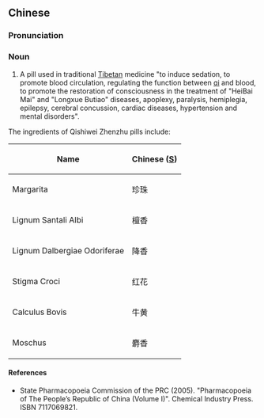 ==Chinese==
{{zh-forms|type=2121}}

===Pronunciation===
{{zh-pron
|m=qīshíwèi zhēnzhū wán
|cat=n
}}

===Noun===
{{zh-noun}}

# A pill used in traditional [[Tibetan]] medicine "to induce sedation, to promote blood circulation, regulating the function between [[qi]] and blood, to promote the restoration of consciousness in the treatment of "HeiBai Mai" and "Longxue Butiao" diseases, apoplexy, paralysis, hemiplegia, epilepsy, cerebral concussion, cardiac diseases, hypertension and mental disorders".

The ingredients of Qishiwei Zhenzhu pills include:

{| class="wikitable sortable"
|-
!Name
!Chinese ([[Simplified Chinese|S]])
|-
|Margarita
|珍珠
|-
|Lignum Santali Albi
|檀香
|-
|Lignum Dalbergiae Odoriferae
|降香
|-
|Stigma Croci
|红花
|-
|Calculus Bovis
|牛黄
|-
|Moschus
|麝香
|}

====References====
* State Pharmacopoeia Commission of the PRC (2005). "Pharmacopoeia of The People’s Republic of China (Volume I)". Chemical Industry Press. ISBN 7117069821.